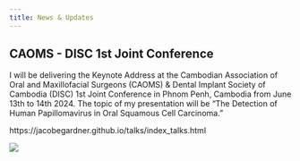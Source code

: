 ```yaml
---
title: News & Updates
---
```


## CAOMS - DISC 1st Joint Conference

I will be delivering the Keynote Address at the Cambodian Association of Oral and Maxillofacial Surgeons (CAOMS) & Dental Implant Society of Cambodia (DISC) 1st Joint Conference in Phnom Penh, Cambodia from June 13th to 14th 2024. The topic of my presentation will be “The Detection of Human Papillomavirus in Oral Squamous Cell Carcinoma.”

https://jacobegardner.github.io/talks/index_talks.html

![](conference ad.jpg)


